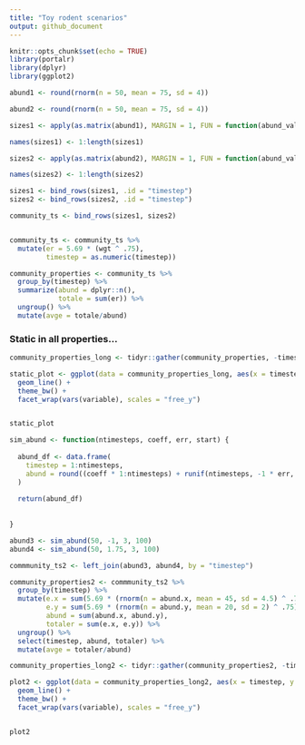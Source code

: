 ```yaml
---
title: "Toy rodent scenarios"
output: github_document
---
```


```r
knitr::opts_chunk$set(echo = TRUE)
library(portalr)
library(dplyr)
library(ggplot2)
```

```r

abund1 <- round(rnorm(n = 50, mean = 75, sd = 4))

abund2 <- round(rnorm(n = 50, mean = 75, sd = 4))

sizes1 <- apply(as.matrix(abund1), MARGIN = 1, FUN = function(abund_value) return(data.frame(sp = "sp1", wgt = rnorm(n = abund_value, mean = 45, sd = 6), stringsAsFactors =  F)))

names(sizes1) <- 1:length(sizes1)

sizes2 <- apply(as.matrix(abund2), MARGIN = 1, FUN = function(abund_value) return(data.frame(sp = "sp2", wgt = rnorm(n = abund_value, mean = 20, sd = 3), stringsAsFactors =  F)))

names(sizes2) <- 1:length(sizes2)

sizes1 <- bind_rows(sizes1, .id = "timestep")
sizes2 <- bind_rows(sizes2, .id = "timestep")

community_ts <- bind_rows(sizes1, sizes2)


community_ts <- community_ts %>%
  mutate(er = 5.69 * (wgt ^ .75),
         timestep = as.numeric(timestep))

community_properties <- community_ts %>%
  group_by(timestep) %>%
  summarize(abund = dplyr::n(),
            totale = sum(er)) %>%
  ungroup() %>%
  mutate(avge = totale/abund)

```

### Static in all properties...

```r

community_properties_long <- tidyr::gather(community_properties, -timestep, key = "variable", value = "value")

static_plot <- ggplot(data = community_properties_long, aes(x = timestep, y = value)) +
  geom_line() +
  theme_bw() +
  facet_wrap(vars(variable), scales = "free_y")


static_plot

```

```r

sim_abund <- function(ntimesteps, coeff, err, start) {
  
  abund_df <- data.frame(
    timestep = 1:ntimesteps,
    abund = round((coeff * 1:ntimesteps) + runif(ntimesteps, -1 * err, err) + start)
  )
  
  return(abund_df)
  
  
}

abund3 <- sim_abund(50, -1, 3, 100)
abund4 <- sim_abund(50, 1.75, 3, 100)

commmunity_ts2 <- left_join(abund3, abund4, by = "timestep")

community_properties2 <- commmunity_ts2 %>%
  group_by(timestep) %>%
  mutate(e.x = sum(5.69 * (rnorm(n = abund.x, mean = 45, sd = 4.5) ^ .75)),
         e.y = sum(5.69 * (rnorm(n = abund.y, mean = 20, sd = 2) ^ .75)),
         abund = sum(abund.x, abund.y),
         totaler = sum(e.x, e.y)) %>%
  ungroup() %>%
  select(timestep, abund, totaler) %>%
  mutate(avge = totaler/abund)

community_properties_long2 <- tidyr::gather(community_properties2, -timestep, key = "variable", value = "value")

plot2 <- ggplot(data = community_properties_long2, aes(x = timestep, y = value)) +
  geom_line() +
  theme_bw() +
  facet_wrap(vars(variable), scales = "free_y")


plot2
```